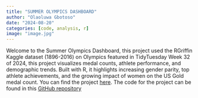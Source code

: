 ```yaml
---
title: "SUMMER OLYMPICS DASHBOARD"
author: "Olaoluwa Gbotoso"
date: "2024-08-20"
categories: [code, analysis, r]
image: "image.jpg"
---
```


Welcome to the Summer Olympics Dashboard, this project used the RGriffin Kaggle dataset (1896-2016) on Olympics featured in TidyTuesday Week 32 of 2024, this project visualizes medal counts, athlete performance, and demographic trends. Built with R, it highlights increasing gender parity, top athlete achievements, and the growing impact of women on the US Gold medal count. You can find the project [here](https://gbotosh.github.io/tidy_tuesday/){target="_blank"}. The code for the project can be found in this [GitHub repository](https://github.com/gbotosh/tidy_tuesday){target="_blank"}

